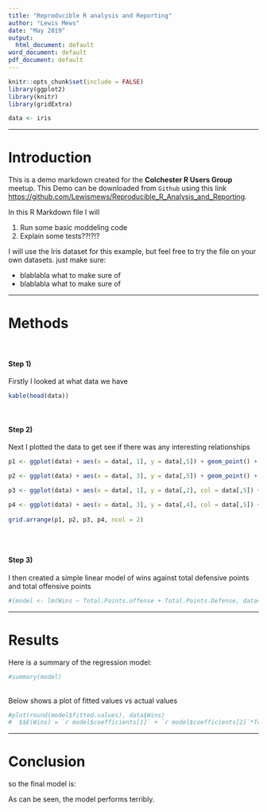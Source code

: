 ```yaml
---
title: "Reproducible R analysis and Reporting"
author: "Lewis Mews"
date: "May 2019"
output:
  html_document: default
word_document: default
pdf_document: default
---
```

  
```r

knitr::opts_chunk$set(include = FALSE)
library(ggplot2)
library(knitr)
library(gridExtra)

```

```r

data <- iris

```

-----

# Introduction

This is a demo markdown created for the __Colchester R Users Group__ meetup. This Demo can be downloaded from `Github` using this link <https://github.com/Lewismews/Reproducible_R_Analysis_and_Reporting>. 


In this R Markdown file I will

1) Run some basic moddeling code
2) Explain some tests??!?!? 


I will use the Iris dataset for this example, but feel free to try the file on your own datasets. just make sure:

* blablabla what to make sure of
* blablabla what to make sure of

-----

# Methods

<br>
  
#### Step 1)     
Firstly I looked at what data we have

``` r

kable(head(data))

```

<br>
  
#### Step 2)      
Next I plotted the data to get see if there was any interesting relationships

``` r

p1 <- ggplot(data) + aes(x = data[, 1], y = data[,5]) + geom_point() + ggtitle("") + theme(plot.title = element_text(hjust = 0.5)) + xlab(gsub(".", " ", colnames(data[1]), fixed = TRUE)) + ylab(gsub(".", " ", colnames(data[5]), fixed = TRUE))

p2 <- ggplot(data) + aes(x = data[, 3], y = data[,5]) + geom_point() + ggtitle("") + theme(plot.title = element_text(hjust = 0.5)) + xlab(gsub(".", " ", colnames(data[2]), fixed = TRUE)) + ylab(gsub(".", " ", colnames(data[5]), fixed = TRUE))

p3 <- ggplot(data) + aes(x = data[, 1], y = data[,2], col = data[,5]) + geom_point() + ggtitle("") + theme(plot.title = element_text(hjust = 0.5), legend.position = "bottom") + xlab(gsub(".", " ", colnames(data[1]), fixed = TRUE)) + ylab(gsub(".", " ", colnames(data[2]), fixed = TRUE)) + labs(color=colnames(data)[5]) 

p4 <- ggplot(data) + aes(x = data[, 3], y = data[,4], col = data[,5]) + geom_point() + ggtitle("") + theme(plot.title = element_text(hjust = 0.5), legend.position = "bottom") + xlab(gsub(".", " ", colnames(data[3]), fixed = TRUE)) + labs(color=colnames(data)[5]) + ylab(gsub(".", " ", colnames(data[4]), fixed = TRUE))
 
grid.arrange(p1, p2, p3, p4, ncol = 2)



```

<br>
  
#### Step 3) 
I then created a simple linear model of wins against total defensive points and total offensive points 

``` r

#(model <- lm(Wins ~ Total.Points.offense + Total.Points.Defense, data=data))

```

-----

# Results

Here is a summary of the regression model:
  
``` r

#summary(model)

```
<br>
  Below shows a plot of fitted values vs actual values

``` r

#plot(round(model$fitted.values), data$Wins)
#  $$E(Wins) = `r model$coefficients[1]` + `r model$coefficients[2]`*Total.Points.offense + #`r model$coefficients[3]`*Total.Points.Defense$$
```

-----

# Conclusion

so the final model is:
     
As can be seen, the model performs terribly. 
